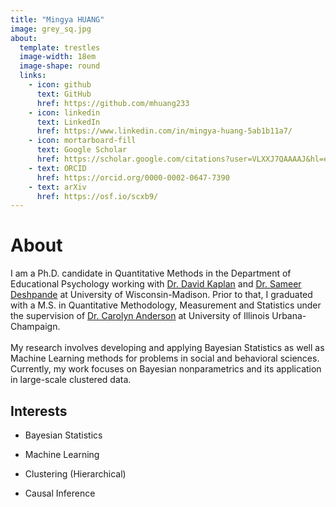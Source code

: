 ```yaml
---
title: "Mingya HUANG"
image: grey_sq.jpg
about: 
  template: trestles
  image-width: 18em
  image-shape: round
  links: 
    - icon: github
      text: GitHub
      href: https://github.com/mhuang233
    - icon: linkedin
      text: LinkedIn
      href: https://www.linkedin.com/in/mingya-huang-5ab1b11a7/
    - icon: mortarboard-fill
      text: Google Scholar
      href: https://scholar.google.com/citations?user=VLXXJ7QAAAAJ&hl=en&oi=ao
    - text: ORCID
      href: https://orcid.org/0000-0002-0647-7390
    - text: arXiv
      href: https://osf.io/scxb9/
---
```


# About

I am a Ph.D. candidate in Quantitative Methods in the Department of Educational Psychology working with [Dr. David Kaplan](https://edpsych.education.wisc.edu/fac-staff/kaplan-david/) and [Dr. Sameer Deshpande](https://skdeshpande91.github.io/) at University of Wisconsin-Madison. Prior to that, I graduated with a M.S. in Quantitative Methodology, Measurement and Statistics under the supervision of [Dr. Carolyn Anderson](https://cja.education.illinois.edu/) at University of Illinois Urbana-Champaign.\
\
My research involves developing and applying Bayesian Statistics as well as Machine Learning methods for problems in social and behavioral sciences. Currently, my work focuses on Bayesian nonparametrics and its application in large-scale clustered data.

## Interests

-   Bayesian Statistics

-   Machine Learning

-   Clustering (Hierarchical)

-   Causal Inference

